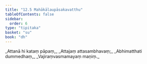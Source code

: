 ```yaml
---
title: "12.5 Mahākālaupāsakavatthu"
tableOfContents: false
sidebar:
  order: 6
type: "tipitaka"
basket: "su"
book: "dh"
---
```



<DynamicBreadcrumb />

<Division number="161" book="dh">

<Paragraph number="173" type="verses" book="dh">
_Attanā hi kataṃ pāpaṃ,_  
_Attajaṃ attasambhavaṃ;_  
_Abhimatthati dummedhaṃ,_  
_Vajiraṃvasmamayaṃ maṇiṃ._
</Paragraph>
</Division>